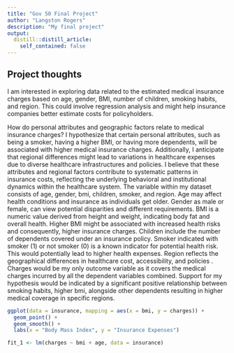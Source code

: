 ```yaml
---
title: "Gov 50 Final Project"
author: "Langston Rogers"
description: "My final project"
output:
  distill::distill_article:
    self_contained: false
---
```




## Project thoughts

I am interested in exploring data related to the estimated medical insurance charges based on age, gender, BMI, number of children, smoking habits, and region. This could involve regression analysis and might help insurance companies better estimate costs for policyholders.

How do personal attributes and geographic factors relate to medical insurance charges? I hypothesize that certain personal attributes, such as being a smoker, having a higher BMI, or having more dependents, will be associated with higher medical insurance charges. Additionally, I anticipate that regional differences might lead to variations in healthcare expenses due to diverse healthcare infrastructures and policies. I believe that these attributes and regional factors contribute to systematic patterns in insurance costs, reflecting the underlying behavioral and institutional dynamics within the healthcare system. The variable within my dataset consists of age, gender, bmi, children, smoker, and region. Age may affect health conditions and insurance as individuals get older. Gender as male or female, can view potential disparities and different requirements. BMI is a  numeric value derived from height and weight, indicating body fat and overall health. Higher BMI might be associated with increased health risks and consequently, higher insurance charges. Children include the number of dependents covered under an insurance policy. Smoker indicated with smoker (1) or not smoker (0) is a known indicator for potential health risk. This would potentially lead to higher health expenses. Region reflects the geographical differences in healthcare cost, accessibility, and policies . Charges would be my only outcome variable as it covers the medical charges incurred by all the dependent variables combined. Support for my hypothesis would be indicated by a significant positive relationship between smoking habits, higher bmi, alongside other dependents resulting in higher medical coverage in specific regions. 

```r

ggplot(data = insurance, mapping = aes(x = bmi, y = charges)) +
  geom_point() +
  geom_smooth() +
  labs(x = "Body Mass Index", y = "Insurance Expenses")

fit_1 <- lm(charges ~ bmi + age, data = insurance)





```

